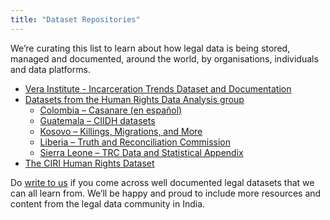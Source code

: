 ```yaml
---
title: "Dataset Repositories"
---
```


We're curating this list to learn about how legal data is being stored, managed and documented, around the world, by organisations, individuals and data platforms. 

- [Vera Institute - Incarceration Trends Dataset and Documentation ](https://github.com/vera-institute/incarceration_trends)
- [Datasets from the Human Rights Data Analysis group](https://hrdag.org/data-publication/)
    - [Colombia – Casanare (en español)](https://hrdag.org/casanare-colombia/)
    - [Guatemala – CIIDH datasets](https://hrdag.org/guatemala-ciidh-data/)
    - [Kosovo – Killings, Migrations, and More](https://hrdag.org/kosovo-data/)
    - [Liberia – Truth and Reconciliation Commission](https://hrdag.org/liberia-data/)
    - [Sierra Leone – TRC Data and Statistical Appendix](https://hrdag.org/sierra-leone-data/)
- [The CIRI Human Rights Dataset](http://www.humanrightsdata.com/p/data-documentation.html)

Do [write to us](mailto:info@justicehub.in) if you come across well documented legal datasets that we can all learn from. We'll be happy and proud to include more resources and content from the legal data community in India. 
